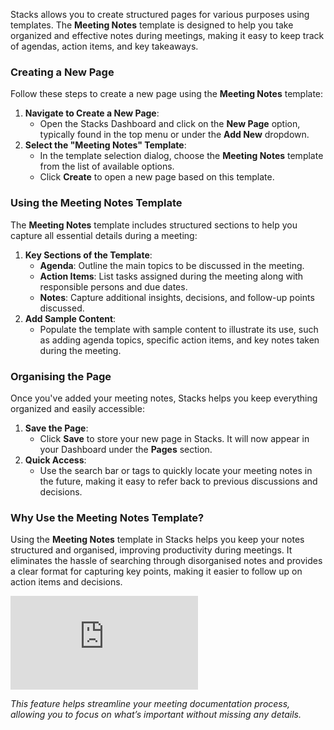 Stacks allows you to create structured pages for various purposes using templates. The **Meeting Notes** template is designed to help you take organized and effective notes during meetings, making it easy to keep track of agendas, action items, and key takeaways.

### Creating a New Page

Follow these steps to create a new page using the **Meeting Notes** template:

1. **Navigate to Create a New Page**:
    - Open the Stacks Dashboard and click on the **New Page** option, typically found in the top menu or under the **Add New** dropdown.
2. **Select the "Meeting Notes" Template**:
    - In the template selection dialog, choose the **Meeting Notes** template from the list of available options.
    - Click **Create** to open a new page based on this template.

### Using the Meeting Notes Template

The **Meeting Notes** template includes structured sections to help you capture all essential details during a meeting:

1. **Key Sections of the Template**:
    - **Agenda**: Outline the main topics to be discussed in the meeting.
    - **Action Items**: List tasks assigned during the meeting along with responsible persons and due dates.
    - **Notes**: Capture additional insights, decisions, and follow-up points discussed.
2. **Add Sample Content**:
    - Populate the template with sample content to illustrate its use, such as adding agenda topics, specific action items, and key notes taken during the meeting.

### Organising the Page

Once you've added your meeting notes, Stacks helps you keep everything organized and easily accessible:

1. **Save the Page**:
    - Click **Save** to store your new page in Stacks. It will now appear in your Dashboard under the **Pages** section.
2. **Quick Access**:
    - Use the search bar or tags to quickly locate your meeting notes in the future, making it easy to refer back to previous discussions and decisions.

### Why Use the Meeting Notes Template?

Using the **Meeting Notes** template in Stacks helps you keep your notes structured and organised, improving productivity during meetings. It eliminates the hassle of searching through disorganised notes and provides a clear format for capturing key points, making it easier to follow up on action items and decisions.

<iframe class="w-full aspect-video" src="https://www.youtube.com/embed/G5Jwi0f6iYo" title="YouTube video player" frameborder="0" allow="accelerometer; autoplay; clipboard-write; encrypted-media; gyroscope; picture-in-picture; web-share" referrerpolicy="strict-origin-when-cross-origin" allowfullscreen></iframe>

*This feature helps streamline your meeting documentation process, allowing you to focus on what’s important without missing any details.*